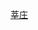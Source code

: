 {{BS-map
| title = 莘庄站站线布置图
| map = 
\CONTg\CONTg\\~~[[上海南线|上南线]]、[[金山线]]{{站|上海南}}方向
\STRg\STRf\\~~{{上海地铁线路名|1}}{{站|富锦路}}方向
\ABZg2\STR+c3\\
\STR+c1\ABZg+4\\
\STR+c2\ABZg3\\
\ABZg+1\ABZg2!~STRc4\STRc3\
ENDEa!~STRc2\ABZg3\STR+c1\STR+4\
ABZg+1\STR+c4\STR\STR\
\STR+BSr\STR\STR+BSl\STR+BSr\\
\STR+BSr\STR\STR+BSl\STR+BSr\\
MSTR\\STR+BSr\STR\STR+BSl\STR+BSr\\\
STR\STR\STR+c2\STR3\
STR\STR\ABZg+1\STRc4\
STR\STR+c2\ABZg3\\
ABZg2\ABZg+1!~STRc3\STR+c4\\
uCONTgq\uhSTRaq\STR+c1!~uhSTRq\ABZg+4!~uhSTRq\STR!~uhSTRq\uhSTReq\uCONTgeq\\
uCONTfaq\uhSTRaq\STR+c2!~uhSTRq\ABZg3!~uhSTRq\STR!~uhSTRq\uhSTReq\uCONTfq\\~~{{上海地铁线路名|5}}{{站|奉贤新城}}/{{站|闵行开发区}}方向
STRc2\ABZ3+1g\ABZg2!~STRc4\STR+c3\\\
CONTgq\STRr+1\STRc4\STR+c1\ABZg+4\\\\~~莘李联络线{{站|李家塘}}方向
\STRg\STRf\\
\CONTf\CONTf\\~~[[上海南线|上南线]]、[[金山线]]{{站|春申}}方向

<noinclude>|map2-title=未来线路图<ref>{{Cite web|title=改建铁路上海南至金山扩能改造工程非重大变动环境影响分析说明|url=https://xxgk.eic.sh.cn/jsp/view/jsxmJgysspZzys_edit.jsp?id=688A4FE0AFE042F5B9D3142CC3AFDC85|date=2021-06-28|publisher=[[中国铁路上海局集团]]、[[中铁第四勘察设计院集团]]}}</ref>|map2=
\CONTg\CONTfa\\~~{{rmri|u}}沪春线往{{站|上海南}}
ENDEa\STR\STR\\
STR+c2\ABZg3\STR\\
\ABZg+1\STR+c4\STR\\\
STRc2\ABZg3\STR\STR\\\
STR+1\STR+c4\STR\STR\CONTg\CONTfa\~~{{rmri|u}}[[沪昆客运专线]]沪杭联络线往{{站|上海南}}
STR+BSl\STR+BSr\STR\STR+BSl\STR+BSr\STR+BSl\
STR+BSl\STR+BSr\STR\STR+BSl\STR+BSr\STR+BSl\
MSTR\STR+BSl\STR+BSr\STR\STR+BSl\STR+BSr\STR+BSl\\
STR2\ABZg2!~STR+c3\STR+c3\STR\STR\STR\
STRc1\ABZg+4!~STRc1\ABZg+4\STR\STR\STR\
uCONTgq\uhSTRaq\mKRZh\mKRZh\mKRZh\mKRZh\mKRZh\uhSTReq\uCONTgeq
uCONTfaq\uhSTRaq\mKRZh\mKRZh\mKRZh\mKRZh\mKRZh\uhSTReq\uCONTfq~~{{上海地铁线路名|5}}{{站|奉贤新城}}/{{站|闵行开发区}}方向
\\STR\STR+c2\ABZg3\STR\STR\\
\\ABZg2\ABZg+1!~STRc3\STR+c4\STR\STR\\
\\STR+c1\ABZg+4\STR\STR\STR\\
\\STR+c2\ABZg3\STR\STR\STR\\
\\ABZg+1\ABZg2!~STRc4\STR+c3\STR\STR\\
\\STR\STR+c1\ABZg+4\STR\STR\\
\\STR\STR\STR\STR+c2\ABZg3\\
\\STR\STR\STR\ABZg+1\STR+c4\\
\\STR\STR\STR+c2\ABZg3!~STRc2\ABZg3\\
\\STR\STR\ABZg+1\ABZg+1!~STRc4\STR+c4\\
\STR\STR+c2\ABZg3!~STRc2\ABZg3\eABZg2\exSTRc3
\STR\ABZg+1\ABZg+1!~STRc4\STR+c4\eSTR+c1\extSTR+4a
\\STR\STR\STR\STR\STR\extSTR\
\STRf\STR+c2\ABZg3\STR\STR\extSTR
\STRg\ABZg+1\STR+c4\STR\STR\extSTR
STRc2\STR3\ABZg2\STR+c3\STR\STR\extSTR
CONTgq\STRr+1\STRc4!~ENDEa\STR+c1\ABZg+4\STR\STR\extSTR\~~{{rmri|l}}莘李联络线{{站|李家塘}}方向
\STR+c2\ABZg3\STR\STR\STR\extSTR
\ABZg+1\STR+c4\STR\STR\STR\extSTR
extCONTfaq\extSTRq\eKRZt\eKRZt\eKRZt\eKRZt\eKRZt\extSTRr\~~莘李联络线从{{站|李家塘}}{{rmri|r}}
STR\STR\STR\CONTge\CONTf~~[[沪昆客运专线]]往[[Template:上海铁路枢纽RDT/上海南|疏解区]]、{{站|昆明南}}{{rmri|d}}
CONTge\CONTge\CONTf\\~~沪春线往疏解区、{{站|春申}}（[[模板:上海铁路车站RDT/春申站|线路图]]）{{rmri|d}}</noinclude>
}}

<noinclude>
{{Rdt intro|[[莘庄站 (铁路)]]}}

[[Category:上海市铁路车站RDT|莘庄]]

</noinclude>